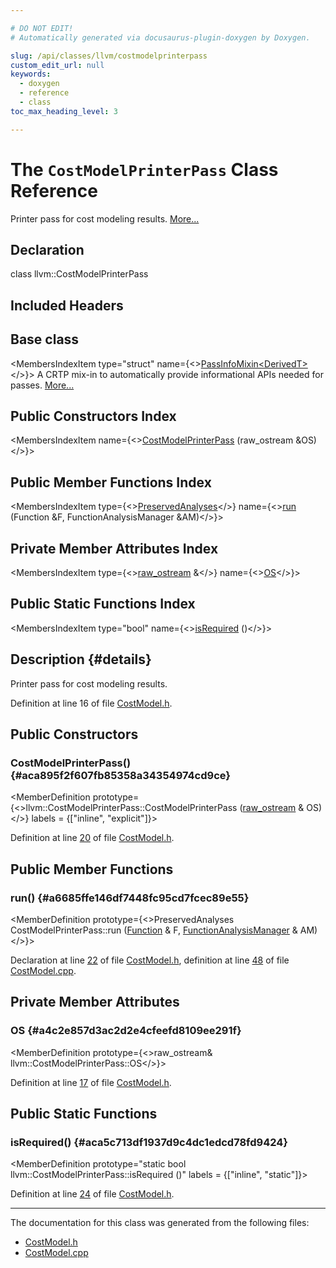 ```yaml
---

# DO NOT EDIT!
# Automatically generated via docusaurus-plugin-doxygen by Doxygen.

slug: /api/classes/llvm/costmodelprinterpass
custom_edit_url: null
keywords:
  - doxygen
  - reference
  - class
toc_max_heading_level: 3

---
```





# The `CostModelPrinterPass` Class Reference

<DoxygenPage pluginConfig={pluginConfig}>

Printer pass for cost modeling results. <a href="#details">More...</a>

## Declaration

<CodeBlock>class llvm::CostModelPrinterPass</CodeBlock>

## Included Headers

<IncludesList>
<IncludesListItem
  filePath="llvm/Analysis/CostModel.h"
  permalink="/docs/api/files/include/include/llvm/include/llvm/analysis/costmodel-h"
  isLocal="true" />
</IncludesList>

## Base class

<MembersIndex>

<MembersIndexItem
  type="struct"
  name={<><a href="/docs/api/structs/llvm/passinfomixin">PassInfoMixin&lt;DerivedT&gt;</a></>}>
A CRTP mix-in to automatically provide informational APIs needed for passes. <a href="/docs/api/structs/llvm/passinfomixin/#details">More...</a>
</MembersIndexItem>

</MembersIndex>

## Public Constructors Index

<MembersIndex>

<MembersIndexItem
  name={<><a href="#aca895f2f607fb85358a34354974cd9ce">CostModelPrinterPass</a> (raw&#95;ostream &amp;OS)</>}>
</MembersIndexItem>

</MembersIndex>

## Public Member Functions Index

<MembersIndex>

<MembersIndexItem
  type={<><a href="/docs/api/classes/llvm/preservedanalyses">PreservedAnalyses</a></>}
  name={<><a href="#a6685ffe146df7448fc95cd7fcec89e55">run</a> (Function &amp;F, FunctionAnalysisManager &amp;AM)</>}>
</MembersIndexItem>

</MembersIndex>

## Private Member Attributes Index

<MembersIndex>

<MembersIndexItem
  type={<><a href="/docs/api/classes/llvm/raw-ostream">raw&#95;ostream</a> &amp;</>}
  name={<><a href="#a4c2e857d3ac2d2e4cfeefd8109ee291f">OS</a></>}>
</MembersIndexItem>

</MembersIndex>

## Public Static Functions Index

<MembersIndex>

<MembersIndexItem
  type="bool"
  name={<><a href="#aca5c713df1937d9c4dc1edcd78fd9424">isRequired</a> ()</>}>
</MembersIndexItem>

</MembersIndex>

## Description {#details}

Printer pass for cost modeling results.

Definition at line 16 of file <a href="/docs/api/files/include/include/llvm/include/llvm/analysis/costmodel-h">CostModel.h</a>.

<SectionDefinition>

## Public Constructors

### CostModelPrinterPass() {#aca895f2f607fb85358a34354974cd9ce}

<MemberDefinition
  prototype={<>llvm::CostModelPrinterPass::CostModelPrinterPass (<a href="/docs/api/classes/llvm/raw-ostream">raw&#95;ostream</a> &amp; OS)</>}
  labels = {["inline", "explicit"]}>

Definition at line <a href="/docs/api/files/include/include/llvm/include/llvm/analysis/costmodel-h/#l00020">20</a> of file <a href="/docs/api/files/include/include/llvm/include/llvm/analysis/costmodel-h">CostModel.h</a>.
</MemberDefinition>

</SectionDefinition>

<SectionDefinition>

## Public Member Functions

### run() {#a6685ffe146df7448fc95cd7fcec89e55}

<MemberDefinition
  prototype={<>PreservedAnalyses CostModelPrinterPass::run (<a href="/docs/api/classes/llvm/function">Function</a> &amp; F, <a href="/docs/api/namespaces/llvm/#adce09a5a0de0e3177eb00e932734af2f">FunctionAnalysisManager</a> &amp; AM)</>}>

Declaration at line <a href="/docs/api/files/include/include/llvm/include/llvm/analysis/costmodel-h/#l00022">22</a> of file <a href="/docs/api/files/include/include/llvm/include/llvm/analysis/costmodel-h">CostModel.h</a>, definition at line <a href="/docs/api/files/lib/lib/analysis/costmodel-cpp/#l00048">48</a> of file <a href="/docs/api/files/lib/lib/analysis/costmodel-cpp">CostModel.cpp</a>.
</MemberDefinition>

</SectionDefinition>

<SectionDefinition>

## Private Member Attributes

### OS {#a4c2e857d3ac2d2e4cfeefd8109ee291f}

<MemberDefinition
  prototype={<>raw&#95;ostream&amp; llvm::CostModelPrinterPass::OS</>}>

Definition at line <a href="/docs/api/files/include/include/llvm/include/llvm/analysis/costmodel-h/#l00017">17</a> of file <a href="/docs/api/files/include/include/llvm/include/llvm/analysis/costmodel-h">CostModel.h</a>.
</MemberDefinition>

</SectionDefinition>

<SectionDefinition>

## Public Static Functions

### isRequired() {#aca5c713df1937d9c4dc1edcd78fd9424}

<MemberDefinition
  prototype="static bool llvm::CostModelPrinterPass::isRequired ()"
  labels = {["inline", "static"]}>

Definition at line <a href="/docs/api/files/include/include/llvm/include/llvm/analysis/costmodel-h/#l00024">24</a> of file <a href="/docs/api/files/include/include/llvm/include/llvm/analysis/costmodel-h">CostModel.h</a>.
</MemberDefinition>

</SectionDefinition>

<hr/>

The documentation for this class was generated from the following files:

<ul>
<li><a href="/docs/api/files/include/include/llvm/include/llvm/analysis/costmodel-h">CostModel.h</a></li>
<li><a href="/docs/api/files/lib/lib/analysis/costmodel-cpp">CostModel.cpp</a></li>
</ul>

</DoxygenPage>
